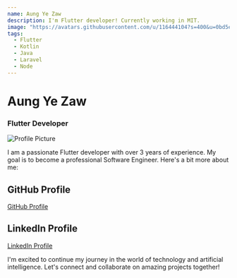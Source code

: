 ```yaml
---
name: Aung Ye Zaw
description: I'm Flutter developer! Currently working in MIT.
image: "https://avatars.githubusercontent.com/u/116444104?s=400&u=0bd5e93b111253f142aca9b5d347a1a71dd567e6&v=4"
tags:
  - Flutter
  - Kotlin
  - Java
  - Laravel
  - Node
---
```


# Aung Ye Zaw
### Flutter Developer

![Profile Picture](https://bit.ly/aungyezaw_photo)

I am a passionate Flutter developer with over 3 years of experience. My goal is to become a professional Software Engineer. Here's a bit more about me:

## GitHub Profile
[GitHub Profile](https://bit.ly/aungyezaw_GitHub)

## LinkedIn Profile
[LinkedIn Profile](https://bit.ly/aungyezaw_LinkedIn)

I'm excited to continue my journey in the world of technology and artificial intelligence. Let's connect and collaborate on amazing projects together!

